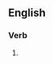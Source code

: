 ==English==

===Verb===
{{head|en|present participle}}

# {{present participle of|chauffeur|lang=en|nocat=1}}